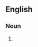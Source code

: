 ==English==

===Noun===
{{head|en|noun form|head=[[garbage]] [[can]]s}}

# {{plural of|garbage can|lang=en}}